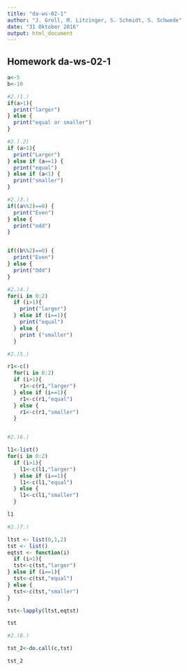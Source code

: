 ```yaml
---
title: "da-ws-02-1"
author: "J. Groll, M. Litzinger, S. Schmidt, S. Schwede"
date: "31 Oktober 2016"
output: html_document
---
```


## Homework da-ws-02-1
```r

a<-5
b<-10

#2.)1.)
if(a>1){
  print("larger")
} else {
  print("equal or smaller")
}

#2.).2)
if (a>1){
  print("Larger")
} else if (a==1) {
  print("equal")
} else if (a<1) {
  print("smaller")
}

#2.)3.)
if((a%%2)==0) {
  print("Even")
} else {
  print("odd")
}


if((b%%2)==0) {
  print("Even")
} else {
  print("Odd")
}

#2.)4.)
for(i in 0:2)
  if (i>1){
    print("larger")
  } else if (i==1){
    print("equal")
  } else {
    print ("smaller")
  }

#2.)5.)

r1<-c()
  for(i in 0:2)
  if (i>1){
    r1<-c(r1,"larger")
  } else if (i==1){
    r1<-c(r1,"equal")
  } else {
    r1<-c(r1,"smaller")
  }


#2.)6.)

l1<-list()
for(i in 0:2)
  if (i>1){
    l1<-c(l1,"larger")
  } else if (i==1){
    l1<-c(l1,"equal")
  } else {
    l1<-c(l1,"smaller")
  }

l1

#2.)7.)

ltst <- list(0,1,2)
tst <- list()
eqtst <- function(i)
  if (i>1){
  tst<-c(tst,"larger")
} else if (i==1){
  tst<-c(tst,"equal")
} else {
  tst<-c(tst,"smaller")
}

tst<-lapply(ltst,eqtst)

tst

#2.)8.)

tst_2<-do.call(c,tst)

tst_2

```

